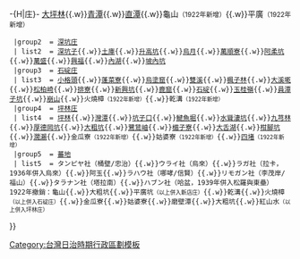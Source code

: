 -{H|庄}-
{{Navbox
  |name    = 文山郡
  |title   = 昔日[[文山郡]]（1920年－1945年）
  |style   = width: 100%
  |group1  = [[新店街]]
  | list1  = [[安坑]]{{.w}}[[大坪林 (新北市)|大坪林]]{{.w}}[[青潭]]{{.w}}[[直潭]]{{.w}}龜山<small>（1922年新增）</small>{{.w}}平廣<small>（1922年新增）</small>
  |group2  = [[深坑庄]]
  | list2  = [[深坑子 (新北市)|深坑子]]{{.w}}[[土庫 (新北市)|土庫]]{{.w}}[[升高坑]]{{.w}}[[烏月]]{{.w}}[[萬順寮]]{{.w}}[[阿柔坑]]{{.w}}[[萬盛 (大字)|萬盛]]{{.w}}[[興福]]{{.w}}[[內湖 (臺北市文山區)|內湖]]{{.w}}[[坡內坑 (臺北市)|坡內坑]]
  |group3  = [[石碇庄]]
  | list3  = [[小格頭]]{{.w}}[[蓬菜寮]]{{.w}}[[烏塗窟 (新北市)|烏塗窟]]{{.w}}[[雙溪 (新北市石碇區)|雙溪]]{{.w}}[[楓子林]]{{.w}}[[大溪墘]]{{.w}}[[松柏崎]]{{.w}}[[排寮]]{{.w}}[[新興坑]]{{.w}}[[鹿窟]]{{.w}}[[石碇 (大字)|石碇]]{{.w}}[[玉桂嶺]]{{.w}}[[員潭子坑]]{{.w}}[[崩山 (新北市)|崩山]]{{.w}}火燒樟<small>（1922年新增）</small>{{.w}}乾溝<small>（1922年新增）</small>
  |group4  = [[坪林庄]]
  | list4  = [[坪林 (新北市大字)|坪林]]{{.w}}[[灣潭]]{{.w}}[[坑子口 (新北市)|坑子口]]{{.w}}[[𩻸魚堀]]{{.w}}[[水聳淒坑]]{{.w}}[[九芎林 (新北市)|九芎林]]{{.w}}[[厚德岡坑]]{{.w}}[[大粗坑]]{{.w}}[[鷺鶿岫]]{{.w}}[[楣子寮]]{{.w}}[[大舌湖]]{{.w}}[[柑腳坑]]{{.w}}[[濶瀨]]{{.w}}金瓜寮<small>（1922年新增）</small>{{.w}}姑婆寮<small>（1922年新增）</small>{{.w}}[[四堵]]<small>（1922年新增）</small>
  |group5  = [[蕃地 (文山郡)|蕃地]]
  | list5  = タンピヤ社（桶壁/忠治）{{.w}}ウライ社（烏來）{{.w}}ラガ社（拉卡，1936年併入烏來）{{.w}}阿玉{{.w}}ラハウ社（哪哮/信賢）{{.w}}リモガン社（李茂岸/福山）{{.w}}タラナン社（塔拉南）{{.w}}ハブン社（哈盆，1939年併入松羅與東壘）<br/>1922年撤銷：龜山{{.w}}大粗坑{{.w}}平廣坑<small>（以上併入新店庄）</small>{{.w}}乾溝{{.w}}火燒樟<small>（以上併入石碇庄）</small>{{.w}}金瓜寮{{.w}}姑婆寮{{.w}}磨壁潭{{.w}}大粗坑{{.w}}紅山水<small>（以上併入坪林庄）</small>
}}
<noinclude>
[[Category:台灣日治時期行政區劃模板]]
</noinclude>